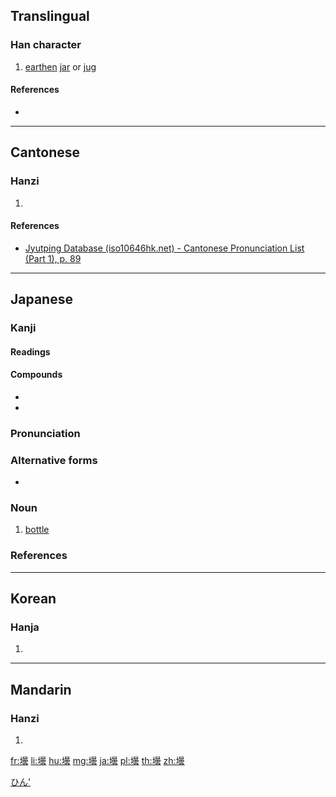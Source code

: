 {{character info/new}}
==Translingual==

===Han character===
{{Han char|rn=32|rad=土|as=16|sn=19|four=|canj=GAMI|ids=⿰土曇}}

# [[earthen]] [[jar]] or [[jug]]

====References====
* {{Han ref|kx=0242.010|dkj=05588|dj=0481.250|hdz=10499.130|uh=58DC|ud=22748}}

----

==Cantonese==

===Hanzi===
{{yue-hanzi|jyut=[[taam4]]|y=taam4}}

# {{defn|lang=yue|sort=土16}}

====References====
* [http://www.iso10646hk.net/jp/document/download.jsp Jyutping Database (iso10646hk.net) - Cantonese Pronunciation List (Part 1), p. 89]

----

==Japanese==

===Kanji===
{{ja-kanji|grade=|rs=土16}}

====Readings====
{{ja-readings|goon=[[どん]] (don)|kanon=[[たん]] (tan)|kun=[[びん]] (bin)}}

====Compounds====
* {{ja-r|燗壜|かんびん}}
* {{ja-r|壜詰|びんづめ}}

{{wikipedia|lang=ja}}
{{ja-kanjitab|びん|yomi=k}}

===Pronunciation===
{{ja-pron|yomi=k|びん|acc=1|acc_ref=DJR,NHK}}

===Alternative forms===
* {{ja-l|瓶}}

===Noun===
{{ja-noun|びん}}

# [[bottle]]

===References===
<references/>

[[Category:ja:Containers|ひん']]

----

==Korean==

===Hanja===
{{ko-hanja|hangeul=담|rv=dam|mr=tam}}

# {{defn|lang=ko|sort=土16}}

----

==Mandarin==

===Hanzi===
{{cmn-hanzi|pin=[[tán]] ([[tan2]])|wg=t'an<sup>2</sup>}}

# {{defn|lang=cmn|sort=土16}}

[[fr:壜]]
[[li:壜]]
[[hu:壜]]
[[mg:壜]]
[[ja:壜]]
[[pl:壜]]
[[th:壜]]
[[zh:壜]]